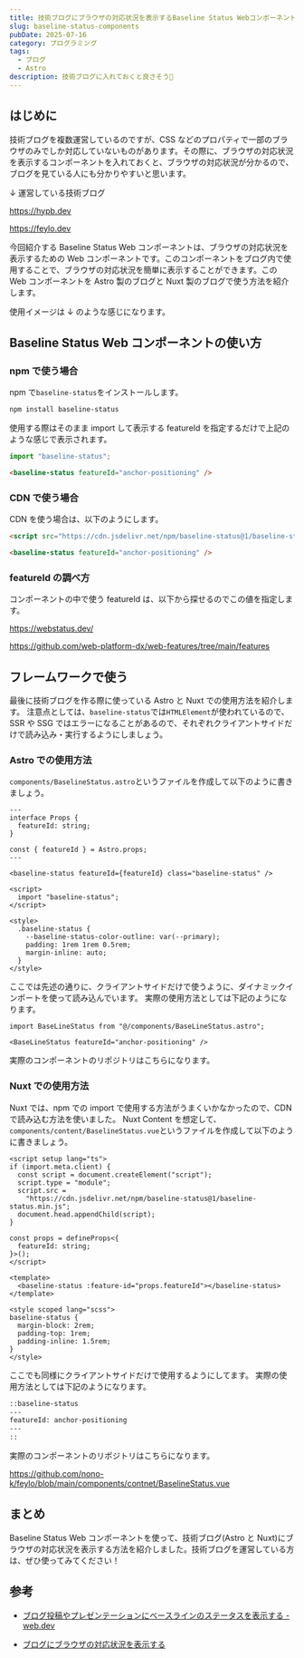 ```yaml
---
title: 技術ブログにブラウザの対応状況を表示するBaseline Status Webコンポーネントを入れる方法
slug: baseline-status-components
pubDate: 2025-07-16
category: プログラミング
tags:
  - ブログ
  - Astro
description: 技術ブログに入れておくと良さそう🚀
---
```



## はじめに

技術ブログを複数運営しているのですが、CSS などのプロパティで一部のブラウザのみでしか対応していないものがあります。その際に、ブラウザの対応状況を表示するコンポーネントを入れておくと、ブラウザの対応状況が分かるので、ブログを見ている人にも分かりやすいと思います。

↓ 運営している技術ブログ

https://hypb.dev

https://feylo.dev

今回紹介する Baseline Status Web コンポーネントは、ブラウザの対応状況を表示するための Web コンポーネントです。このコンポーネントをブログ内で使用することで、ブラウザの対応状況を簡単に表示することができます。この Web コンポーネントを Astro 製のブログと Nuxt 製のブログで使う方法を紹介します。

使用イメージは ↓ のような感じになります。

<BaseLineStatus featureId="anchor-positioning" />

## Baseline Status Web コンポーネントの使い方

### npm で使う場合

npm で`baseline-status`をインストールします。

```bash
npm install baseline-status
```

使用する際はそのまま import して表示する featureId を指定するだけで上記のような感じで表示されます。

```js
import "baseline-status";
```

```html
<baseline-status featureId="anchor-positioning" />
```

### CDN で使う場合

CDN を使う場合は、以下のようにします。

```html
<script src="https://cdn.jsdelivr.net/npm/baseline-status@1/baseline-status.min.js"></script>

<baseline-status featureId="anchor-positioning" />
```

### featureId の調べ方

コンポーネントの中で使う featureId は、以下から探せるのでこの値を指定します。

https://webstatus.dev/

https://github.com/web-platform-dx/web-features/tree/main/features

## フレームワークで使う

最後に技術ブログを作る際に使っている Astro と Nuxt での使用方法を紹介します。
注意点としては、`baseline-status`では`HTMLElement`が使われているので、SSR や SSG ではエラーになることがあるので、それぞれクライアントサイドだけで読み込み・実行するようにしましょう。

### Astro での使用方法

`components/BaselineStatus.astro`というファイルを作成して以下のように書きましょう。

```astro title="components/BaselineStatus.astro"
---
interface Props {
  featureId: string;
}

const { featureId } = Astro.props;
---

<baseline-status featureId={featureId} class="baseline-status" />

<script>
  import "baseline-status";
</script>

<style>
  .baseline-status {
    --baseline-status-color-outline: var(--primary);
    padding: 1rem 1rem 0.5rem;
    margin-inline: auto;
  }
</style>
```

ここでは先述の通りに、クライアントサイドだけで使うように、ダイナミックインポートを使って読み込んでいます。
実際の使用方法としては下記のようになります。

```astro
import BaseLineStatus from "@/components/BaseLineStatus.astro";

<BaseLineStatus featureId="anchor-positioning" />
```

実際のコンポーネントのリポジトリはこちらになります。

### Nuxt での使用方法

Nuxt では、npm での import で使用する方法がうまくいかなかったので、CDN で読み込む方法を使いました。
Nuxt Content を想定して、`components/content/BaselineStatus.vue`というファイルを作成して以下のように書きましょう。

```vue title="components/content/BaselineStatus.vue"
<script setup lang="ts">
if (import.meta.client) {
  const script = document.createElement("script");
  script.type = "module";
  script.src =
    "https://cdn.jsdelivr.net/npm/baseline-status@1/baseline-status.min.js";
  document.head.appendChild(script);
}

const props = defineProps<{
  featureId: string;
}>();
</script>

<template>
  <baseline-status :feature-id="props.featureId"></baseline-status>
</template>

<style scoped lang="scss">
baseline-status {
  margin-block: 2rem;
  padding-top: 1rem;
  padding-inline: 1.5rem;
}
</style>
```

ここでも同様にクライアントサイドだけで使用するようにしてます。
実際の使用方法としては下記のようになります。

```bash
::baseline-status
---
featureId: anchor-positioning
---
::
```

実際のコンポーネントのリポジトリはこちらになります。

https://github.com/nono-k/feylo/blob/main/components/contnet/BaselineStatus.vue

## まとめ

Baseline Status Web コンポーネントを使って、技術ブログ(Astro と Nuxt)にブラウザの対応状況を表示する方法を紹介しました。技術ブログを運営している方は、ぜひ使ってみてください！

## 参考

- [ブログ投稿やプレゼンテーションにベースラインのステータスを表示する - web.dev](https://web.dev/blog/show-baseline-status?hl=ja)

- [ブログにブラウザの対応状況を表示する](https://bcrikko.github.io/til/posts/2024-11-18/astro-baseline/)
